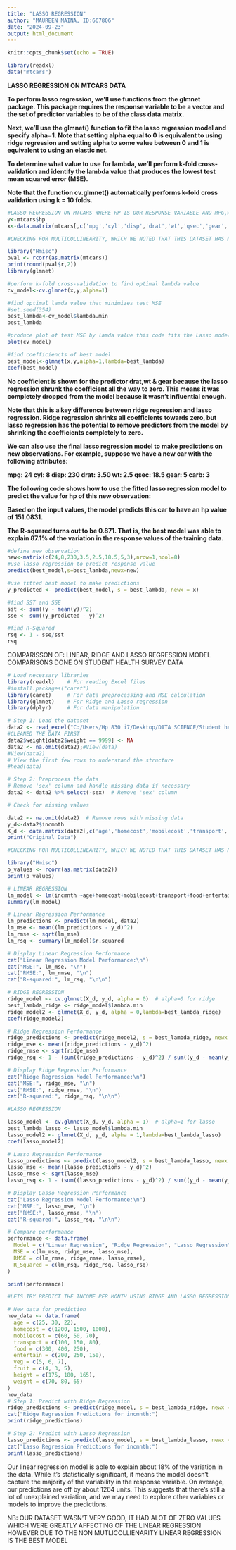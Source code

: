 ```yaml
---
title: "LASSO REGRESSION"
author: "MAUREEN MAINA, ID:667806"
date: "2024-09-23"
output: html_document
---
```


```r
knitr::opts_chunk$set(echo = TRUE)
```

```r
library(readxl)
data("mtcars")
```

**LASSO REGRESSION ON MTCARS DATA**

**To perform lasso regression, we’ll use functions from the glmnet package. This package requires the response variable to be a vector and the set of predictor variables to be of the class data.matrix.**

**Next, we’ll use the glmnet() function to fit the lasso regression model and specify alpha=1. Note that setting alpha equal to 0 is equivalent to using ridge regression and setting alpha to some value between 0 and 1 is equivalent to using an elastic net.**

**To determine what value to use for lambda, we’ll perform k-fold cross-validation and identify the lambda value that produces the lowest test mean squared error (MSE).**

**Note that the function cv.glmnet() automatically performs k-fold cross validation using k = 10 folds.**

```r
#LASSO REGRESSION ON MTCARS WHERE HP IS OUR RESPONSE VARIABLE AND MPG,WT,DRAT,QSEC AS PREDICTOR VARIABLES
y<-mtcars$hp
x<-data.matrix(mtcars[,c('mpg','cyl','disp','drat','wt','qsec','gear','carb')])#for lasso X has to be in matrix form

#CHECKING FOR MULTICOLLINEARITY, WHICH WE NOTED THAT THIS DATASET HAS MULTICOLINEARITY AND THEREFORE LASSO REGRESSIONS WILL PERFORM WELL AND WILL BE ABLE TO EXPLAIN THE VARIABILITY OF THE DATA AND PREDICT DATA WELL

library("Hmisc")
pval <- rcorr(as.matrix(mtcars))
print(round(pval$r,2))
library(glmnet)

#perform k-fold cross-validation to find optimal lambda value
cv_model<-cv.glmnet(x,y,alpha=1)

#find optimal lamda value that minimizes test MSE
#set.seed(354)
best_lambda<-cv_model$lambda.min
best_lambda

#produce plot of test MSE by lamda value this code fits the Lasso model across a range of lambda values and performs cross-validation to assess model performance. The plot function shows the mean squared error for each lambda.
plot(cv_model)

#find coefficiencts of best model
best_model<-glmnet(x,y,alpha=1,lambda=best_lambda)
coef(best_model)


```

**No coefficient is shown for the predictor drat,wt & gear because the lasso regression shrunk the coefficient all the way to zero. This means it was completely dropped from the model because it wasn’t influential enough.**

**Note that this is a key difference between ridge regression and lasso regression. Ridge regression shrinks all coefficients towards zero, but lasso regression has the potential to remove predictors from the model by shrinking the coefficients completely to zero.**

**We can also use the final lasso regression model to make predictions on new observations. For example, suppose we have a new car with the following attributes:**

**mpg: 24 cyl: 8 disp: 230 drat: 3.50 wt: 2.5 qsec: 18.5 gear: 5 carb: 3**

**The following code shows how to use the fitted lasso regression model to predict the value for hp of this new observation:**

**Based on the input values, the model predicts this car to have an hp value of 151.0831.**

**The R-squared turns out to be 0.871. That is, the best model was able to explain 87.1% of the variation in the response values of the training data.**

```r
#define new observation
new<-matrix(c(24,8,230,3.5,2.5,18.5,5,3),nrow=1,ncol=8)
#use lasso regression to predict response value
predict(best_model,s=best_lambda,newx=new)

#use fitted best model to make predictions
y_predicted <- predict(best_model, s = best_lambda, newx = x)

#find SST and SSE
sst <- sum((y - mean(y))^2)
sse <- sum((y_predicted - y)^2)

#find R-Squared
rsq <- 1 - sse/sst
rsq
```

COMPARISSON OF: LINEAR, RIDGE AND LASSO REGRESSION MODEL COMPARISONS DONE ON STUDENT HEALTH SURVEY DATA

```r
# Load necessary libraries
library(readxl)    # For reading Excel files
#install.packages("caret")
library(caret)     # For data preprocessing and MSE calculation
library(glmnet)    # For Ridge and Lasso regression
library(dplyr)     # For data manipulation

# Step 1: Load the dataset
data2 <- read_excel("C:/Users/Hp 830 i7/Desktop/DATA SCIENCE/Student health survey data.xlsx")
#CLEANED THE DATA FIRST
data2$weight[data2$weight == 9999] <- NA
data2 <- na.omit(data2);#View(data)
#View(data2)
# View the first few rows to understand the structure
#head(data)

# Step 2: Preprocess the data
# Remove 'sex' column and handle missing data if necessary
data2 <- data2 %>% select(-sex)  # Remove 'sex' column

# Check for missing values

data2 <- na.omit(data2)  # Remove rows with missing data
y_d<-data2$incmnth
X_d <- data.matrix(data2[,c('age','homecost','mobilecost','transport','food','entertain','veg','fruit','height','weight')])
print("Original Data")

#CHECKING FOR MULTICOLLINEARITY, WHICH WE NOTED THAT THIS DATASET HAS NO MULTICOLINEARITY AND THEREFORE OUR RIDGE AND LASSO REGRESSIONS WONT PERFORM WELL OR WON'T BE ABLE TO EXPLAIN THE VARIABILITY OF THE DATA, HOWEVER FOR ILLUSTRATION PER

library("Hmisc")
p_values <- rcorr(as.matrix(data2))
print(p_values)

# LINEAR REGRESSION
lm_model <- lm(incmnth ~age+homecost+mobilecost+transport+food+entertain+veg+fruit+height+weight, data = data2)
summary(lm_model)

# Linear Regression Performance
lm_predictions <- predict(lm_model, data2)
lm_mse <- mean((lm_predictions - y_d)^2)
lm_rmse <- sqrt(lm_mse)
lm_rsq <- summary(lm_model)$r.squared

# Display Linear Regression Performance
cat("Linear Regression Model Performance:\n")
cat("MSE:", lm_mse, "\n")
cat("RMSE:", lm_rmse, "\n")
cat("R-squared:", lm_rsq, "\n\n")

# RIDGE REGRESSION
ridge_model <- cv.glmnet(X_d, y_d, alpha = 0)  # alpha=0 for ridge
best_lambda_ridge <- ridge_model$lambda.min
ridge_model2 <- glmnet(X_d, y_d, alpha = 0,lambda=best_lambda_ridge) 
coef(ridge_model2)

# Ridge Regression Performance
ridge_predictions <- predict(ridge_model2, s = best_lambda_ridge, newx = X_d)
ridge_mse <- mean((ridge_predictions - y_d)^2)
ridge_rmse <- sqrt(ridge_mse)
ridge_rsq <- 1 - (sum((ridge_predictions - y_d)^2) / sum((y_d - mean(y_d))^2))

# Display Ridge Regression Performance
cat("Ridge Regression Model Performance:\n")
cat("MSE:", ridge_mse, "\n")
cat("RMSE:", ridge_rmse, "\n")
cat("R-squared:", ridge_rsq, "\n\n")

#LASSO REGRESSION

lasso_model <- cv.glmnet(X_d, y_d, alpha = 1)  # alpha=1 for lasso
best_lambda_lasso <- lasso_model$lambda.min
lasso_model2 <- glmnet(X_d, y_d, alpha = 1,lambda=best_lambda_lasso)
coef(lasso_model2)

# Lasso Regression Performance
lasso_predictions <- predict(lasso_model2, s = best_lambda_lasso, newx = X_d)
lasso_mse <- mean((lasso_predictions - y_d)^2)
lasso_rmse <- sqrt(lasso_mse)
lasso_rsq <- 1 - (sum((lasso_predictions - y_d)^2) / sum((y_d - mean(y_d))^2))

# Display Lasso Regression Performance
cat("Lasso Regression Model Performance:\n")
cat("MSE:", lasso_mse, "\n")
cat("RMSE:", lasso_rmse, "\n")
cat("R-squared:", lasso_rsq, "\n\n")

# Compare performance
performance <- data.frame(
  Model = c("Linear Regression", "Ridge Regression", "Lasso Regression"),
  MSE = c(lm_mse, ridge_mse, lasso_mse),
  RMSE = c(lm_rmse, ridge_rmse, lasso_rmse),
  R_Squared = c(lm_rsq, ridge_rsq, lasso_rsq)
)

print(performance)

#LETS TRY PREDICT THE INCOME PER MONTH USING RIDGE AND LASSO REGRESSION FOR NEW DATA ADDED TO THE DATASET

# New data for prediction
new_data <- data.frame(
  age = c(25, 30, 22),
  homecost = c(1200, 1500, 1000),
  mobilecost = c(60, 50, 70),
  transport = c(100, 150, 80),
  food = c(300, 400, 250),
  entertain = c(200, 250, 150),
  veg = c(5, 6, 7),
  fruit = c(4, 3, 5),
  height = c(175, 180, 165),
  weight = c(70, 80, 65)
)
new_data
# Step 1: Predict with Ridge Regression
ridge_predictions <- predict(ridge_model, s = best_lambda_ridge, newx = as.matrix(new_data))
cat("Ridge Regression Predictions for incmnth:")
print(ridge_predictions)

# Step 2: Predict with Lasso Regression
lasso_predictions <- predict(lasso_model, s = best_lambda_lasso, newx = as.matrix(new_data))
cat("Lasso Regression Predictions for incmnth:")
print(lasso_predictions)

```

Our linear regression model is able to explain about 18% of the variation in the data. While it’s statistically significant, it means the model doesn't capture the majority of the variability in the response variable. On average, our predictions are off by about 1264 units. This suggests that there’s still a lot of unexplained variation, and we may need to explore other variables or models to improve the predictions.

NB: OUR DATASET WASN'T VERY GOOD, IT HAD ALOT OF ZERO VALUES WHICH WERE GREATLY AFFECTING OF THE LINEAR REGRESSION HOWEVER DUE TO THE NON MUTLICOLLIENARITY LINEAR REGRESSION IS THE BEST MODEL
